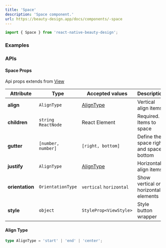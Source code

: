 ```yaml
---
title: 'Space'
description: 'Space component.'
url: https://beauty-design.app/docs/components/-space
---
```


```jsx
import { Space } from 'react-native-beauty-design';
```

### Examples

<Playground
  id="default"
  title="Default"
  description="Default space element."
  code={space.defaultCode}
/>

<Spacer y={2} />

<Playground
  id="gutter"
  title="Gutter"
  description="Gutter spacing children elements."
  code={space.gutter}
/>

<Spacer y={2} />

<Playground
  id="vertical-orientation"
  title="Vertical Orientation"
  description="Vertical orientation elements."
  code={space.verticalAlign}
/>

<Spacer y={2} />

<Playground
  id="justify-align"
  title="Justify And Align"
  description="Justify and align positions elements."
  code={space.justifyAndAlign}
/>

<Spacer y={2} />

### APIs

<Spacer y={2} />

#### Space Props
Api props extends from [View](https://reactnative.dev/docs/view)

| Attribute       | Type                  | Accepted values          | Description                             | Default      |
|-----------------|-----------------------|--------------------------|-----------------------------------------|--------------|
| **align**       | `AlignType`           | [AlignType](#align-type) | Vertical align items                    | `start`      |
| **children**    | `string`  `ReactNode` | React Element            | Required. Items to space                | -            |
| **gutter**      | `[number, number]`    | `[right, bottom]`        | Define the space right and space bottom | `[10, 10]`   |
| **justify**     | `AlignType`           | [AlignType](#align-type) | Horizontal align items                  | `start`      |
| **orientation** | `OrientationType`     | `vertical` `horizontal`  | Show vertical or horizontal elements    | `horizontal` |
| **style**       | `object`              | `StyleProp<ViewStyle>`   | Style button wrapper                    | -            |

<Spacer y={2} />

#### Align Type
```ts
type AlignType = 'start' | 'end' | 'center';
```
